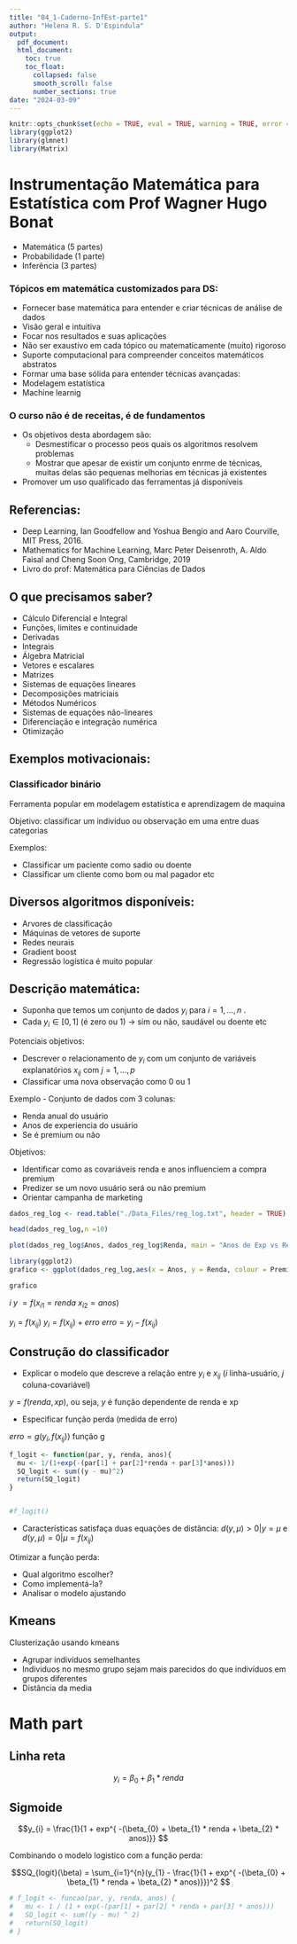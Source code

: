 ```yaml
---
title: "04_1-Caderno-InfEst-parte1"
author: "Helena R. S. D'Espindula"
output:
  pdf_document:
  html_document: 
    toc: true
    toc_float:
      collapsed: false
      smooth_scroll: false
      number_sections: true
date: "2024-03-09"
---
```


```r
knitr::opts_chunk$set(echo = TRUE, eval = TRUE, warning = TRUE, error = TRUE)
library(ggplot2)
library(glmnet)
library(Matrix)
```

# Instrumentação Matemática para Estatística com Prof Wagner Hugo Bonat

- Matemática (5 partes)
-	Probabilidade (1 parte)
-	Inferência (3 partes)

### Tópicos em matemática customizados para DS:

-	Fornecer base matemática para entender e criar técnicas de análise de dados
-	Visão geral e intuitiva
-	Focar nos resultados e suas aplicações 
-	Não ser exaustivo em cada tópico ou matematicamente (muito) rigoroso
-	Suporte computacional para compreender conceitos matemáticos abstratos
-	Formar uma base sólida para entender técnicas avançadas:
  -	Modelagem estatística
  -	Machine learnig

### O curso não é de receitas, é de fundamentos

- Os objetivos desta abordagem são:
  -	Desmestificar o processo peos quais os algoritmos resolvem problemas
  -	Mostrar que apesar de existir um conjunto enrme de técnicas, muitas delas são pequenas melhorias em técnicas já existentes
-	Promover um uso qualificado das ferramentas já disponíveis

## Referencias:

-	Deep Learning, Ian Goodfellow and Yoshua Bengio and Aaro Courville, MIT Press, 2016.
-	Mathematics for Machine Learning, Marc Peter Deisenroth, A. Aldo Faisal and Cheng Soon Ong, Cambridge, 2019
-	Livro do prof: Matemática para Ciências de Dados

## O que precisamos saber?

-	Cálculo Diferencial e Integral
  -	Funções, limites e continuidade
  -	Derivadas
  -	Integrais
-	Álgebra Matricial
  -	Vetores e escalares
  -	Matrizes
  -	Sistemas de equações lineares
  -	Decomposições matriciais
-	Métodos Numéricos
  -	Sistemas de equações não-lineares
  -	Diferenciação e integração numérica
  -	Otimização

## Exemplos motivacionais:

### Classificador binário
Ferramenta popular em modelagem estatística e aprendizagem de maquina

Objetivo: classificar um individuo ou observação em uma entre duas categorias

Exemplos:

-	Classificar um paciente como sadio ou doente
-	Classificar um cliente como bom ou mal pagador etc
	
## Diversos algoritmos disponíveis:

-	Arvores de classificação
-	Máquinas de vetores de suporte
-	Redes neurais
-	Gradient boost
-	Regressão logística é muito popular

## Descrição matemática:

- Suponha que temos um conjunto de dados $y_{i}$  para $i=1,…,n$ .
-	Cada $y_{i}  \in [0,1]$ (é zero ou 1) -> sim ou não, saudável ou doente etc

Potenciais objetivos:

-	Descrever o relacionamento de $y_{i}$ com um conjunto de variáveis explanatórios $x_{ij}$  com $j=1,…,p$
-	Classificar uma nova observação como 0 ou 1

Exemplo - Conjunto de dados com 3 colunas:

- Renda anual do usuário
-	Anos de experiencia do usuário
-	Se é premium ou não

Objetivos:

-	Identificar como as covariáveis renda e anos influenciem a compra premium
-	Predizer se um novo usuário será ou não premium
-	Orientar campanha de marketing


```r
dados_reg_log <- read.table("./Data_Files/reg_log.txt", header = TRUE)

head(dados_reg_log,n =10)

```

```r
plot(dados_reg_log$Anos, dados_reg_log$Renda, main = "Anos de Exp vs Renda")
```

```r
library(ggplot2)
grafico <- ggplot(dados_reg_log,aes(x = Anos, y = Renda, colour = Premium)) + geom_point()

grafico
```




$i$	$y$	$=f(x_{i1} = renda$ $x_{i2} = anos)$

$y_{i}  = f (x_{ij})$
$y_{i} = f(x_{ij})+erro$
$erro = y_{i}-f (x_{ij} )$



## Construção do classificador

-	Explicar o modelo que descreve a relação entre $y_{i}$ e $x_{ij}$ ($i$ linha-usuário, $j$ coluna-covariável)

$y=f(renda,xp)$, ou seja,  $y$ é função dependente de renda e xp

- Especificar função perda (medida de erro)

$erro=g( y_{i},f(x_{ij}))$ função g

```r
f_logit <- function(par, y, renda, anos){
  mu <- 1/(1+exp(-(par[1] + par[2]*renda + par[3]*anos)))
  SQ_logit <- sum((y - mu)^2)
  return(SQ_logit)
}


#f_logit()
```


-	Características satisfaça duas equações de distância: 
$d(y,\mu)>0 | y= \mu$     e     $d(y,\mu)=0 | \mu=f(x_{ij})$

Otimizar a função perda:

-	Qual algoritmo escolher?
-	Como implementá-la?
-	Analisar o modelo ajustando

## Kmeans

Clusterização usando kmeans

- Agrupar indivíduos semelhantes
-	Individuos no mesmo grupo sejam mais parecidos do que indivíduos em grupos diferentes
-	Distância da media 

# Math part

## Linha reta

$$y_{i} = \beta_{0} + \beta_{1} * renda$$

## Sigmoide

$$y_{i} = \frac{1}{1 + exp^{ -(\beta_{0} + \beta_{1} * renda +  \beta_{2} * anos)}} $$

Combinando o modelo logistico com a função perda:

$$SQ_{logit}(\beta) = \sum_{i=1}^{n}(y_{1} - \frac{1}{1 + exp^{ -(\beta_{0} + \beta_{1} * renda +  \beta_{2} * anos)}})^2 $$

```r
# f_logit <- funcao(par, y, renda, anos) {
#   mu <- 1 / (1 + exp(-(par[1] + par[2] * renda + par[3] * anos)))
#   SQ_logit <- sum((y - mu) ^ 2)
#   return(SQ_logit)
# }
```
